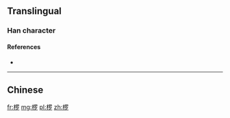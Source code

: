 {{also|欏}}
==Translingual==

===Han character===
{{Han char|rn=75|rad=木|as=08|sn=12|four=|canj=DWLN|ids=⿰木罗}}

====References====
* {{Han ref|kx=0537.131|hdz=21232.070|uh=6924|ud=26916}}

----

==Chinese==
{{zh-see|欏}}

[[fr:椤]]
[[mg:椤]]
[[pl:椤]]
[[zh:椤]]